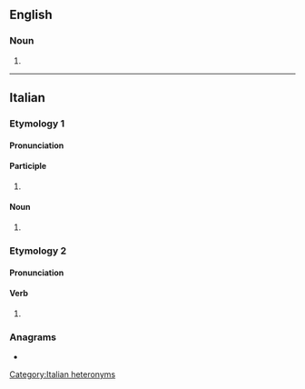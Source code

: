 ==English==

===Noun===
{{head|en|noun form}}

# {{plural of|en|pentito}}

----

==Italian==

===Etymology 1===

====Pronunciation====
{{it-pr|pentìti}}

====Participle====
{{head|it|past participle form}}

# {{masculine plural of|it|pentito}}

====Noun====
{{head|it|noun form|g=m}}

# {{plural of|it|pentito}}

===Etymology 2===

====Pronunciation====
{{it-pr|pèntiti}}

====Verb====
{{head|it|verb form}}

# {{inflection of|it|pentirsi||2|s|impr}}

===Anagrams===
* {{anagrams|it|a=eiinptt|pettini}}

[[Category:Italian heteronyms]]